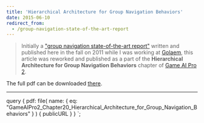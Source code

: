 ```yaml
---
title: 'Hierarchical Architecture for Group Navigation Behaviors'
date: 2015-06-10
redirect_from:
  - /group-navigation-state-of-the-art-report
---
```



> Initially a
> ["group navigation state-of-the-art report"](https://github.com/cloderic/Group-navigation-state-of-the-art-report)
> written and published here in the fall on 2011 while I was working at
> [Golaem](http://golaem.com), this article was reworked and published as a part
> of the **Hierarchical Architecture for Group Navigation Behaviors** chapter of
> [Game AI Pro 2](http://www.gameaipro.com).

The full pdf can be downloaded
[there](./GameAIPro2_Chapter20_Hierarchical_Architecture_for_Group_Navigation_Behaviors.pdf 'Game AI Pro 2 - Hierarchical Architecture
for Group Navigation Behaviors').

---

<Pdf
  title="Game AI Pro 2 - Hierarchical Architecture for Group Navigation Behaviors"
  href="http://www.gameaipro.com"
  src={props.data.pdf.publicURL}
/>

  query {
    pdf: file(
      name: {
        eq: "GameAIPro2_Chapter20_Hierarchical_Architecture_for_Group_Navigation_Behaviors"
      }
    ) {
      publicURL
    }
  }
`;
